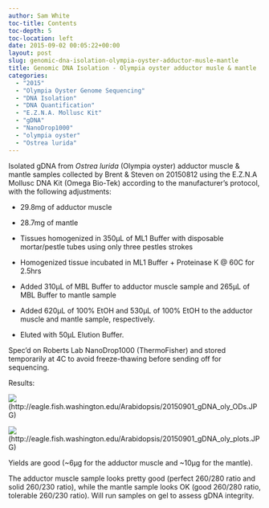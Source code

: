 ```yaml
---
author: Sam White
toc-title: Contents
toc-depth: 5
toc-location: left
date: 2015-09-02 00:05:22+00:00
layout: post
slug: genomic-dna-isolation-olympia-oyster-adductor-musle-mantle
title: Genomic DNA Isolation - Olympia oyster adductor musle & mantle
categories:
  - "2015"
  - "Olympia Oyster Genome Sequencing"
  - "DNA Isolation"
  - "DNA Quantification"
  - "E.Z.N.A. Mollusc Kit"
  - "gDNA"
  - "NanoDrop1000"
  - "olympia oyster"
  - "Ostrea lurida"
---
```


Isolated gDNA from _Ostrea lurida_ (Olympia oyster) adductor muscle & mantle samples collected by Brent & Steven on 20150812 using the E.Z.N.A Mollusc DNA Kit (Omega Bio-Tek) according to the manufacturer’s protocol, with the following adjustments:




    
  * 29.8mg of adductor muscle

    
  * 28.7mg of mantle

    
  * Tissues homogenized in 350μL of ML1 Buffer with disposable mortar/pestle tubes using only three pestles strokes

    
  * Homogenized tissue incubated in ML1 Buffer + Proteinase K @ 60C for 2.5hrs

    
  * Added 310μL of MBL Buffer to adductor muscle sample and 265μL of MBL Buffer to mantle sample

    
  * Added 620μL of 100% EtOH and 530μL of 100% EtOH to the adductor muscle and mantle sample, respectively.

    
  * Eluted with 50μL Elution Buffer.



Spec’d on Roberts Lab NanoDrop1000 (ThermoFisher) and stored temporarily at 4C to avoid freeze-thawing before sending off for sequencing.



Results:



![](https://eagle.fish.washington.edu/Arabidopsis/20150901_gDNA_oly_ODs.JPG)(http://eagle.fish.washington.edu/Arabidopsis/20150901_gDNA_oly_ODs.JPG)



![](https://eagle.fish.washington.edu/Arabidopsis/20150901_gDNA_oly_plots.JPG)(http://eagle.fish.washington.edu/Arabidopsis/20150901_gDNA_oly_plots.JPG)



Yields are good (~6μg for the adductor muscle and ~10μg for the mantle).

The adductor muscle sample looks pretty good (perfect 260/280 ratio and solid 260/230 ratio), while the mantle sample looks OK (good 260/280 ratio, tolerable 260/230 ratio). Will run samples on gel to assess gDNA integrity.


